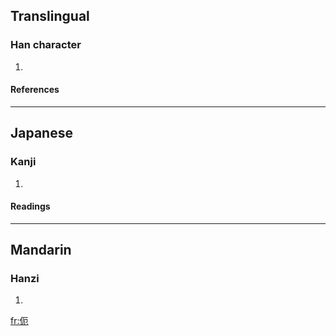==Translingual==
===Han character===
{{Han char|rn=9|rad=人|as=04|sn=6|four=|canj=人一尸山 (OMSU)}}
# {{defn|Han}}
====References====
{{Han ref|kx=0095.190|dkj=00434|dj=0202.030|hdz=10120.040|uh=4F0C|ud=20236}}
----
==Japanese==
===Kanji===
{{ja-kanji|grade=|rs=人04}}
# {{defn|Japanese}}
====Readings====
{{ja-readings|on=[[あい]] (ai), [[あ]] (a)|kun=[[くるしむ]] (kurushimu)}}
----
==Mandarin==
===Hanzi===
{{cmn-hanzi|pin=[[ài]] ([[ai4]])|wg=ai<sup>4</sup>}}
# {{defn|Mandarin}}

[[fr:伌]]